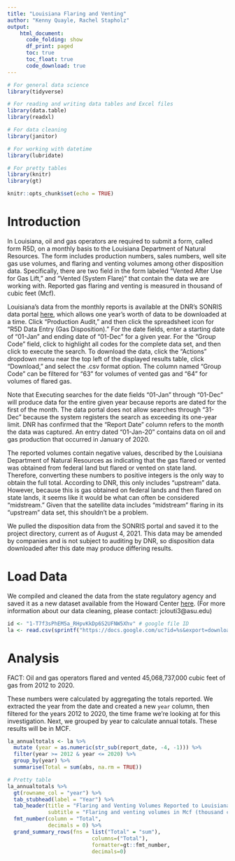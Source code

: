 ```yaml
---
title: "Louisiana Flaring and Venting"
author: "Kenny Quayle, Rachel Stapholz"
output:
    html_document:
      code_folding: show
      df_print: paged
      toc: true
      toc_float: true
      code_download: true
---
```


```r


# For general data science
library(tidyverse)

# For reading and writing data tables and Excel files
library(data.table)
library(readxl)

# For data cleaning
library(janitor)

# For working with datetime
library(lubridate)

# For pretty tables
library(knitr)
library(gt)

knitr::opts_chunk$set(echo = TRUE)

```

# Introduction

In Louisiana, oil and gas operators are required to submit a form, called form R5D, on a monthly basis to the Louisiana Department of Natural Resources. The form includes production numbers, sales numbers, well site gas use volumes, and flaring and venting volumes among other disposition data. Specifically, there are two field in the form labeled "Vented After Use for Gas Lift," and "Vented (System Flare)" that contain the data we are working with. Reported gas flaring and venting is measured in thousand of cubic feet (Mcf).

Louisiana's data from the monthly reports is available at the DNR’s SONRIS data portal [here](https://sonlite.dnr.state.la.us/pls/apex/f?p=108:2:23507633725345), which allows one year’s worth of data to be downloaded at a time. Click “Production Audit,” and then click the spreadsheet icon for “R5D Data Entry (Gas Disposition).” For the date fields, enter a starting date of “01-Jan” and ending date of “01-Dec” for a given year. For the “Group Code” field, click to highlight all codes for the complete data set, and then click to execute the search. To download the data, click the “Actions” dropdown menu near the top left of the displayed results table, click “Download,” and select the .csv format option. The column named “Group Code” can be filtered for “63” for volumes of vented gas and “64” for volumes of flared gas. 

Note that Executing searches for the date fields “01-Jan” through “01-Dec” will produce data for the entire given year because reports are dated for the first of the month. The data portal does not allow searches through “31-Dec” because the system registers the search as exceeding its one-year limit. DNR has confirmed that the “Report Date” column refers to the month the data was captured. An entry dated “01-Jan-20” contains data on oil and gas production that occurred in January of 2020. 

The reported volumes contain negative values, described by the Louisiana Department of Natural Resources as indicating that the gas flared or vented was obtained from federal land but flared or vented on state land. Therefore, converting these numbers to positive integers is the only way to obtain the full total. According to DNR, this only includes "upstream" data. However, because this is gas obtained on federal lands and then flared on state lands, it seems like it would be what can often be considered "midstream." Given that the satellite data includes "midstream" flaring in its "upstream" data set, this shouldn't be a problem.

We pulled the disposition data from the SONRIS portal and saved it to the project directory, current as of August 4, 2021. This data may be amended by companies and is not subject to auditing by DNR, so disposition data downloaded after this date may produce differing results.

# Load Data


We compiled and cleaned the data from the state regulatory agency and saved it as a new dataset available from the Howard Center [here](https://drive.google.com/file/d/1-T7f3sPhEM5a_RHpvKkDp6S2UFNW5Xhv/view?usp=sharing). (For more information about our data cleaning, please contact: jclouti3@asu.edu) 

```r

id <- "1-T7f3sPhEM5a_RHpvKkDp6S2UFNW5Xhv" # google file ID
la <- read.csv(sprintf("https://docs.google.com/uc?id=%s&export=download", id))

```


# Analysis

FACT: Oil and gas operators flared and vented 45,068,737,000 cubic feet of gas from 2012 to 2020.


These numbers were calculated by aggregating the totals reported. We extracted the year from the date and created a new `year` column, then filtered for the years 2012 to 2020, the time frame we're looking at for this investigation. Next, we grouped by year to calculate annual totals. These results will be in MCF.

```r

la_annualtotals <- la %>%
  mutate (year = as.numeric(str_sub(report_date, -4, -1))) %>%
  filter(year >= 2012 & year <= 2020) %>%
  group_by(year) %>%
  summarise(Total = sum(abs, na.rm = TRUE))

# Pretty table
la_annualtotals %>%
  gt(rowname_col = "year") %>%
  tab_stubhead(label = "Year") %>%
  tab_header(title = "Flaring and Venting Volumes Reported to Louisiana DNR",
             subtitle = "Flaring and venting volumes in Mcf (thousand cubic feet)") %>%
  fmt_number(column = "Total",
             decimals = 0) %>%
  grand_summary_rows(fns = list("Total" = "sum"), 
                           columns=("Total"), 
                           formatter=gt::fmt_number, 
                           decimals=0)


```
